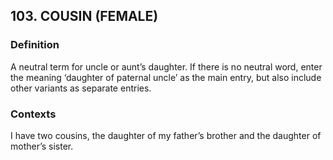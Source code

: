 ## 103. COUSIN (FEMALE)
### Definition
A neutral term for uncle or aunt’s daughter. If there is no neutral word, enter the meaning ‘daughter of paternal uncle’ as the main entry, but also include other variants as separate entries. 

### Contexts
I have two cousins, the daughter of my father’s brother and the daughter of mother’s sister.


